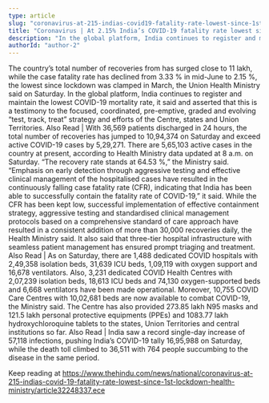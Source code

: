```yaml
---
type: article
slug: "coronavirus-at-215-indias-covid19-fatality-rate-lowest-since-1st-lockdown-health-ministry"
title: "Coronavirus | At 2.15% India’s COVID-19 fatality rate lowest since 1st lockdown: Health Ministry"
description: "In the global platform, India continues to register and maintain the lowest COVID-19 mortality rate, the Ministry said."
authorId: "author-2"
---
```


The country’s total number of recoveries from 
 has surged close to 11 lakh, while the case fatality rate has declined from 3.33 % in mid-June to 2.15 %, the lowest since lockdown was clamped in March, the Union Health Ministry said on Saturday.
In the global platform, India continues to register and maintain the lowest COVID-19 mortality rate, it said and asserted that this is a testimony to the focused, coordinated, pre-emptive, graded and evolving “test, track, treat” strategy and efforts of the Centre, states and Union Territories.
Also Read | 
With 36,569 patients discharged in 24 hours, the total number of recoveries has jumped to 10,94,374 on Saturday and exceed active COVID-19 cases by 5,29,271. There are 5,65,103 active cases in the country at present, according to Health Ministry data updated at 8 a.m. on Saturday.
 “The recovery rate stands at 64.53 %,” the Ministry said.
 “Emphasis on early detection through aggressive testing and effective clinical management of the hospitalised cases have resulted in the continuously falling case fatality rate (CFR), indicating that India has been able to successfully contain the fatality rate of COVID-19,” it said.
 While the CFR has been kept low, successful implementation of effective containment strategy, aggressive testing and standardised clinical management protocols based on a comprehensive standard of care approach have resulted in a consistent addition of more than 30,000 recoveries daily, the Health Ministry said.
 It also said that three-tier hospital infrastructure with seamless patient management has ensured prompt triaging and treatment.
Also Read | 
 As on Saturday, there are 1,488 dedicated COVID hospitals with 2,49,358 isolation beds, 31,639 ICU beds, 1,09,119 with oxygen support and 16,678 ventilators. 
Also, 3,231 dedicated COVID Health Centres with 2,07,239 isolation beds, 18,613 ICU beds and 74,130 oxygen-supported beds and 6,668 ventilators have been made operational. Moreover, 10,755 COVID Care Centres with 10,02,681 beds are now available to combat COVID-19, the Ministry said.
 The Centre has also provided 273.85 lakh N95 masks and 121.5 lakh personal protective equipments (PPEs) and 1083.77 lakh hydroxychloroquine tablets to the states, Union Territories and central institutions so far.
Also Read | 
 India saw a record single-day increase of 57,118 infections, pushing India’s COVID-19 tally 16,95,988 on Saturday, while the death toll climbed to 36,511 with 764 people succumbing to the disease in the same period.

Keep reading at https://www.thehindu.com/news/national/coronavirus-at-215-indias-covid-19-fatality-rate-lowest-since-1st-lockdown-health-ministry/article32248337.ece
